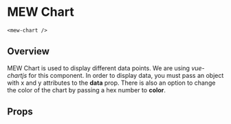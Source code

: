 
# MEW Chart

`<mew-chart />`

## Overview

MEW Chart is used to display different data points. We are using _vue-chartjs_ for this component. In order to display data, you must pass
an object with x and y attributes to the **data** prop. There is also an option to change
the color of the chart by passing a hex number to **color**.

## Props

<Props of={MewChart} />
<Preview>
  <Story id='mewchart--mew-chart' />
</Preview>
